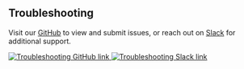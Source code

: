 
## Troubleshooting

Visit our [GitHub](https://github.com/carbon-design-system/ibm-security) to view and submit issues, or reach out on [Slack](https://app.slack.com/client/T1V6D3RT7/CRV39QKP0) for additional support.

<Row>
  <Column>
    <a
      className="storybook__link--image"
      href="https://github.com/carbon-design-system/ibm-security"
      rel="noopener noreferrer"
      target="_blank"
    >
      <img alt="Troubleshooting GitHub link" src={github} />
    </a>
  </Column>

  <Column>
    <a className="storybook__link--image" href="https://app.slack.com/client/T1V6D3RT7/CRV39QKP0" rel="noopener noreferrer" target="_blank">
      <img alt="Troubleshooting Slack link" src={slack} />
    </a>
  </Column>
</Row>
